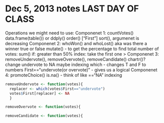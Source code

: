 Dec 5, 2013 notes LAST DAY OF CLASS
========================================================

Operations we might need to use:
  Componenet 1: countVotes()
    data.frame(table()) or ddply()
    order()
    ["First"]
    sort(), argumenet is decreasing
  Componenet 2: whoWon() and whoLost() aka was there a winner true or false
    mutate() - to get the percentage
    to find total number of votes: sum()
    if: greater than 50%
    index: take the first one
    >
  Componenet 3: removeUndervote(), removeOvervote(), removeCandidate()
    chartr()? change undervote to NA maybe
    indexing
    which - changes T and F to numbers
    First=="undervote(or overvote)" - gives us a logical
  Componenet 4: promoteChoice()
    is.na() - think of like =="NA"
    indexing
    
    
    
```r
removeUndervote <- function(votes){
  replacer <- which(votes$First=="undervote")
  votes$First[replacer] <- NA
  }
```

```r
removeOvervote <- function(votes){

```

```r
removeCandidate <- function(votes){

```

